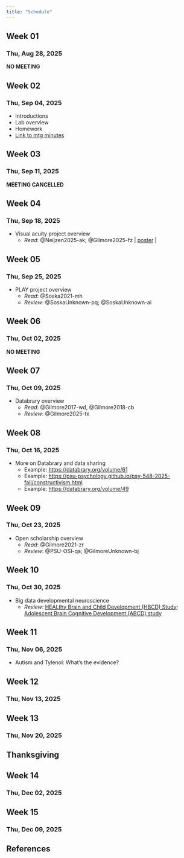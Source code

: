 ```yaml
---
title: "Schedule"
---
```


## Week 01

### Thu, Aug 28, 2025

**NO MEETING**

## Week 02

### Thu, Sep 04, 2025

- Introductions
- Lab overview
- Homework
- [Link to mtg minutes](https://gilmore-lab.github.io/lab-meetings.html)

## Week 03

### Thu, Sep 11, 2025

**MEETING CANCELLED**

## Week 04

### Thu, Sep 18, 2025

- Visual acuity project overview
  - *Read*: @Neijzen2025-ak; @Gilmore2025-fz | [poster](https://github.com/gilmore-lab/vss-2025-poster/blob/main/vss-2025-poster.pdf) |

## Week 05

### Thu, Sep 25, 2025

- PLAY project overview
  - *Read*: @Soska2021-mh
  - *Review*: @SoskaUnknown-pq; @SoskaUnknown-ai

## Week 06

### Thu, Oct 02, 2025

**NO MEETING**

## Week 07

### Thu, Oct 09, 2025

- Databrary overview
  - *Read*: @Gilmore2017-wd, @Gilmore2018-cb
  - *Review*: @Gilmore2025-tx

## Week 08

### Thu, Oct 16, 2025

- More on Databrary and data sharing
  - Example: <https://databrary.org/volume/61>
  - Example: <https://psu-psychology.github.io/psy-548-2025-fall/constructivism.html>
  - Example: <https://databrary.org/volume/49>

## Week 09

### Thu, Oct 23, 2025

- Open scholarship overview
  - *Read*: @Gilmore2021-zr
  - *Review*: @PSU-OSI-qa; @GilmoreUnknown-bj

## Week 10

### Thu, Oct 30, 2025

- Big data developmental neuroscience
  - *Review*: [HEALthy Brain and Child
Development (HBCD) Study](https://hbcdstudy.org); [Adolescent Brain Cognitive Development (ABCD) study](https://abcdstudy.org)

## Week 11

### Thu, Nov 06, 2025

- Autism and Tylenol: What's the evidence?

## Week 12

### Thu, Nov 13, 2025

## Week 13

### Thu, Nov 20, 2025

## Thanksgiving

## Week 14

### Thu, Dec 02, 2025

## Week 15

### Thu, Dec 09, 2025

## References

